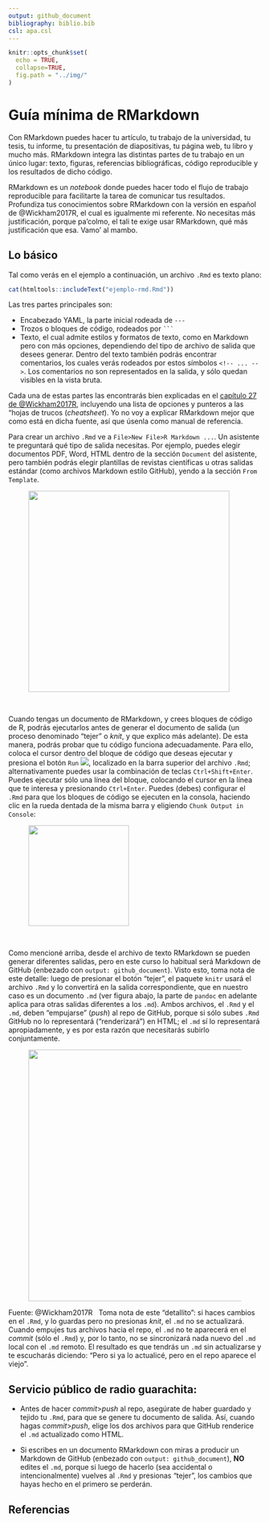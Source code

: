 ```yaml
---
output: github_document
bibliography: biblio.bib
csl: apa.csl
---
```


```r
knitr::opts_chunk$set(
  echo = TRUE,
  collapse=TRUE,
  fig.path = "../img/"
)
```


<!-- Este .md fue generado a partir del .Rmd homónimo. Edítese el .Rmd -->

# Guía mínima de RMarkdown

Con RMarkdown puedes hacer tu artículo, tu trabajo de la universidad, tu tesis, tu informe, tu presentación de diapositivas, tu página web, tu libro y mucho más. RMarkdown integra las distintas partes de tu trabajo en un único lugar: texto, figuras, referencias bibliográficas, código reproducible y los resultados de dicho código.

RMarkdown es un *notebook* donde puedes hacer todo el flujo de trabajo reproducible para facilitarte la tarea de comunicar tus resultados. Profundiza tus conocimientos sobre RMarkdown con la versión en español de @Wickham2017R, el cual es igualmente mi referente. No necesitas más justificación, porque pa'colmo, el tali te exige usar RMarkdown, qué más justificación que esa. Vamo' al mambo.

## Lo básico

Tal como verás en el ejemplo a continuación, un archivo `.Rmd` es texto plano:

```r
cat(htmltools::includeText("ejemplo-rmd.Rmd"))
```

Las tres partes principales son:

* Encabezado YAML, la parte inicial rodeada de `---`
* Trozos o bloques de código, rodeados por `    ```    `
* Texto, el cual admite estilos y formatos de texto, como en Markdown pero con más opciones, dependiendo del tipo de archivo de salida que desees generar. Dentro del texto también podrás encontrar comentarios, los cuales verás rodeados por estos símbolos `<!-- ... -->`. Los comentarios no son representados en la salida, y sólo quedan visibles en la vista bruta.

Cada una de estas partes las encontrarás bien explicadas en el [capítulo 27 de @Wickham2017R](https://es.r4ds.hadley.nz/r-markdown.html), incluyendo una lista de opciones y punteros a las "hojas de trucos (*cheatsheet*). Yo no voy a explicar RMarkdown mejor que como está en dicha fuente, así que úsenla como manual de referencia.

Para crear un archivo `.Rmd` ve a `File>New File>R Markdown ...`. Un asistente te preguntará qué tipo de salida necesitas. Por ejemplo, puedes elegir documentos PDF, Word, HTML dentro de la sección `Document` del asistente, pero también podrás elegir plantillas de revistas científicas u otras salidas estándar (como archivos Markdown estilo GitHub), yendo a la sección `From Template`.


<figure><img src="../img/rmd-guide-template.png" width="400"></figure>\


Cuando tengas un documento de RMarkdown, y crees bloques de código de R, podrás ejecutarlos antes de generar el documento de salida (un proceso denominado "tejer" o *knit*, y que explico más adelante). De esta manera, podrás probar que tu código funciona adecuadamente. Para ello, coloca el cursor dentro del bloque de código que deseas ejecutar y presiona el botón `Run` ![](../img/rmd-guide-run.png), localizado en la barra superior del archivo `.Rmd`; alternativamente puedes usar la combinación de teclas `Ctrl+Shift+Enter`. Puedes ejecutar sólo una línea del bloque, colocando el cursor en la línea que te interesa y presionando `Ctrl+Enter`. Puedes (debes) configurar el `.Rmd` para que los bloques de código se ejecuten en la consola, haciendo clic en la rueda dentada de la misma barra y eligiendo `Chunk Output in Console`:

<figure><img src="../img/rmd-guide-chunk-output-console.png" width="200"></figure>\


Como mencioné arriba, desde el archivo de texto RMarkdown se pueden generar diferentes salidas, pero en este curso lo habitual será Markdown de GitHub (enbezado con `output: github_document`). Visto esto, toma nota de este detalle: luego de presionar el botón "tejer", el paquete `knitr` usará el archivo `.Rmd` y lo convertirá en la salida correspondiente, que en nuestro caso es un documento `.md` (ver figura abajo, la parte de `pandoc` en adelante aplica para otras salidas diferentes a los `.md`). Ambos archivos, el `.Rmd` y el `.md`, deben "empujarse" (*push*) al repo de GitHub, porque si sólo subes `.Rmd` GitHub no lo representará ("renderizará") en HTML; el `.md` sí lo representará apropiadamente, y es por esta razón que necesitarás subirlo conjuntamente.

<figure><img src="https://es.r4ds.hadley.nz/images/RMarkdownFlow.png" width="500"></figure>
Fuente: @Wickham2017R
&nbsp;
Toma nota de este "detallito": si haces cambios en el `.Rmd`, y lo guardas pero no presionas *knit*, el `.md` no se actualizará. Cuando empujes tus archivos hacia el repo, el `.md` no te aparecerá en el *commit* (sólo el `.Rmd`) y, por lo tanto, no se sincronizará nada nuevo del `.md` local con el `.md` remoto. El resultado es que tendrás un `.md` sin actualizarse y te escucharás diciendo: "Pero si ya lo actualicé, pero en el repo aparece el viejo".


## Servicio público de radio guarachita:

* Antes de hacer *commit*>*push* al repo, asegúrate de haber guardado y tejido tu `.Rmd`, para que se genere tu documento de salida. Así, cuando hagas *commit*>*push*, elige los dos archivos para que GitHub renderice el `.md` actualizado como HTML.

* Si escribes en un documento RMarkdown con miras a producir un Markdown de GitHub (enbezado con `output: github_document`), **NO** edites el `.md`, porque si luego de hacerlo (sea accidental o intencionalmente) vuelves al `.Rmd` y presionas "tejer", los cambios que hayas hecho en el primero se perderán.


## Referencias

